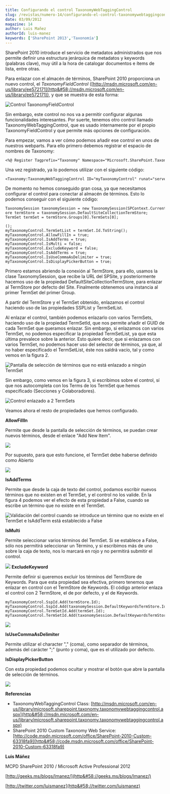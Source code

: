 ```yaml
---
title: Configurando el control TaxonomyWebTaggingControl
slug: /revistas/numero-14/configurando-el-control-taxonomywebtaggingcontrol
date: 03/09/2012
magazine: 14
author: Luis Mañez
authorId: luis-manez
keywords: ['SharePoint 2013','Taxonomía']
---
```



<ArticleHeader frontmatter={props.pageContext.frontmatter} />



​SharePoint 2010 introduce el servicio de metadatos administrados que nos permite definir una estructura jerárquica de metadatos y keywords (palabras clave), muy útil a la hora de catalogar documentos e ítems de lista, entre otras.

Para enlazar con el almacén de términos, SharePoint 2010 proporciona un nuevo control, el *TaxonomyFieldControl* ([http://msdn.microsoft.com/en-us/library/ee572171](http&#58;//msdn.microsoft.com/en-us/library/ee572171)), y que se muestra de esta forma:

![Control TaxonomyFieldControl](../../../images/numero14/configurando-el-control-taxonomywebtaggingcontrol/image1.png)

Sin embargo, este control no nos va a permitir configurar algunas funcionalidades interesantes. Por suerte, tenemos otro control llamado TaxonomyWebTaggingControl, que es usado internamente por el propio TaxonomyFieldControl y que permite más opciones de configuración.

Para empezar, vamos a ver cómo podemos añadir ese control en unos de nuestros webparts. Para ello primero debemos registrar el espacio de nombres de Taxonomy:


```
<%@ Register Tagprefix="Taxonomy" Namespace="Microsoft.SharePoint.Taxonomy" Assembly="Microsoft.SharePoint.Taxonomy, Version=14.0.0.0, Culture=neutral, PublicKeyToken=71e9bce111e9429c" >;
```


Una vez registrado, ya lo podemos utilizar con el siguiente código:


```
<Taxonomy:TaxonomyWebTaggingControl ID="myTaxonomyControl" runat="server" Visible="true" />;
```

De momento no hemos conseguido gran cosa, ya que necesitamos configurar el control para conectar al almacén de términos. Esto lo podemos conseguir con el siguiente código:


```
TaxonomySession taxonomySession = new TaxonomySession(SPContext.Current.Site);
ore termStore = taxonomySession.DefaultSiteCollectionTermStore;
TermSet termSet = termStore.Groups[0].TermSets[0];

();
myTaxonomyControl.TermSetList = termSet.Id.ToString();
myTaxonomyControl.AllowFillIn = true;
myTaxonomyControl.IsAddTerms = true;
myTaxonomyControl.IsMulti = false;
myTaxonomyControl.ExcludeKeyword = false;
myTaxonomyControl.IsAddTerms = true;
myTaxonomyControl.IsUseCommaAsDelimiter = true;
myTaxonomyControl.IsDisplayPickerButton = true;
```

Primero estamos abriendo la conexión al TermStore, para ello, usamos la clase TaxonomySession, que recibe la URL del SPSite, y posteriormente hacemos uso de la propiedad DefaultSiteCollectionTermStore, para enlazar al TermStore por defecto del Site. Finalmente obtenemos una instancia al primer TermSet del primer Group.

A partir del TermStore y el TermSet obtenido, enlazamos el control haciendo uso de las propiedades SSPList y TermSetList.



Al enlazar el control, también podemos enlazarlo con varios TermSets, haciendo uso de la propiedad TermSetId, que nos permite añadir el GUID de cada TermSet que queramos enlazar. Sin embargo, si enlazamos con varios TermSet, no podemos especificar la propiedad TermSetList, ya que esta última prevalece sobre la anterior. Esto quiere decir, que si enlazamos con varios TermSet, no podemos hacer uso del selector de términos, ya que, al no haber especificado el TermSetList, éste nos saldrá vacío, tal y como vemos en la figura 2.

![Pantalla de selección de términos que no está enlazado a ningún TermSet](../../../images/numero14/configurando-el-control-taxonomywebtaggingcontrol/image2.png)

Sin embargo, como vemos en la figura 3, si escribimos sobre el control, sí que nos autocompleta con los Terms de los TermSet que hemos especificado (Secciones y Colaboradores).

![Control enlazado a 2 TermSets](../../../images/numero14/configurando-el-control-taxonomywebtaggingcontrol/image3.png)

Veamos ahora el resto de propiedades que hemos configurado.

**AllowFillIn**

Permite que desde la pantalla de selección de términos, se puedan crear nuevos términos, desde el enlace "Add New Item".

![](../../../images/numero14/configurando-el-control-taxonomywebtaggingcontrol/image4.png)

Por supuesto, para que esto funcione, el TermSet debe haberse definido como Abierto

![](../../../images/numero14/configurando-el-control-taxonomywebtaggingcontrol/image5.png)

**IsAddTerms**

Permite que desde la caja de texto del control, podamos escribir nuevos términos que no existen en el TermSet, y el control no los valide. En la figura 4 podemos ver el efecto de esta propiedad a False, cuando se escribe un término que no existe en el TermSet.

![Validación del control cuando se introduce un término que no existe en el TermSet e IsAddTerm está establecido a False](../../../images/numero14/configurando-el-control-taxonomywebtaggingcontrol/image6.png)

**IsMulti**

Permite seleccionar varios términos del TermSet. Si se establece a False, sólo nos permitirá seleccionar un Término, y si escribimos más de uno sobre la caja de texto, nos lo marcará en rojo y no permitirá submitir el control.

![](../../../images/numero14/configurando-el-control-taxonomywebtaggingcontrol/image7.png)
**ExcludeKeyword**

Permite definir si queremos excluir los términos del TermStore de Keywords. Para que esta propiedad sea efectiva, primero tenemos que enlazar en control con el TermStore de Keywords. El código anterior enlaza el control con 2 TermStore, el de por defecto, y el de Keywords.

```
myTaxonomyControl.SspId.Add(termStore.Id);
myTaxonomyControl.SspId.Add(taxonomySession.DefaultKeywordsTermStore.Id);
myTaxonomyControl.TermSetId.Add(termSet.Id);
myTaxonomyControl.TermSetId.Add(taxonomySession.DefaultKeywordsTermStore.KeywordsTermSet.Id);
```

![](../../../images/numero14/configurando-el-control-taxonomywebtaggingcontrol/image8.png)

**IsUseCommaAsDelimiter**

Permite utilizar el character "," (coma), como separador de términos, además del carácter ";" (punto y coma), que es el utilizado por defecto.

**IsDisplayPickerButton**

Con esta propiedad podemos ocultar y mostrar el botón que abre la pantalla de selección de términos.

![](../../../images/numero14/configurando-el-control-taxonomywebtaggingcontrol/image9.png)

**Referencias**

- TaxonomyWebTaggingControl Class: [http://msdn.microsoft.com/en-us/library/microsoft.sharepoint.taxonomy.taxonomywebtaggingcontrol.aspx](http&#58;//msdn.microsoft.com/en-us/library/microsoft.sharepoint.taxonomy.taxonomywebtaggingcontrol.aspx)
- SharePoint 2010 Custom Taxonomy Web Service: [http://code.msdn.microsoft.com/office/SharePoint-2010-Custom-63318fa9](http&#58;//code.msdn.microsoft.com/office/SharePoint-2010-Custom-63318fa9)




**Luis Máñez**

MCPD SharePoint 2010 / Microsoft Active Professional 2012

[http://geeks.ms/blogs/lmanez/](http&#58;//geeks.ms/blogs/lmanez/)

[http://twitter.com/luismanez](http&#58;//twitter.com/luismanez)